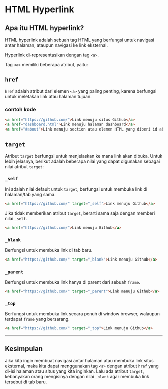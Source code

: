 # HTML Hyperlink

## Apa itu HTML hyperlink?

HTML hyperlink adalah sebuah tag HTML yang berfungsi untuk navigasi antar halaman, ataupun navigasi ke link eksternal.

Hyperlink di-representasikan dengan tag `<a>`.

Tag `<a>` memiliki beberapa atribut, yaitu:

## `href`

`href` adalah atribut dari elemen `<a>` yang paling penting, karena berfungsi untuk meletakan link atau halaman tujuan.

### contoh kode
```html
<a href="https://github.com/">Link menuju situs Github</a>
<a href="dashboard.html">Link menuju halaman dashboard</a>
<a href="#about">Link menuju section atau elemen HTML yang diberi id about</a>
```

## `target`

Atribut `target` berfungsi untuk menjelaskan ke mana link akan dibuka. Untuk lebih jelasnya, berikut adalah beberapa nilai yang dapat digunakan sebagai nilai atribut `target`:  

### `_self`

Ini adalah nilai default untuk `target`, berfungsi untuk membuka link di halaman/tab yang sama.
```html
<a href="https://github.com/" target="_self">Link menuju Github</a>
```
Jika tidak memberikan atribut `target`, berarti sama saja dengan memberi nilai `_self`.
```html
<a href="https://github.com/">Link menuju Github</a>
```

### `_blank`

Berfungsi untuk membuka link di tab baru.

```html
<a href="https://github.com/" target="_blank">Link menuju Github</a>
```

### `_parent`

Berfungsi untuk membuka link hanya di parent dari sebuah `frame`.

```html
<a href="https://github.com/" target="_parent">Link menuju Github</a>
```

### `_top`

Berfungsi untuk membuka link secara penuh di window browser, walaupun terdapat `frame` yang bersarang.

```html
<a href="https://github.com/" target="_top">Link menuju Github</a>
```
---
## Kesimpulan

Jika kita ingin membuat navigasi antar halaman atau membuka link situs eksternal, maka kita dapat menggunakan tag `<a>` dengan atribut `href` yang di-isi halaman atau situs yang kita inginkan. Lalu ada atribut `target`, kebanyakan orang mengisinya dengan nilai `_blank` agar membuka link tersebut di tab baru.
